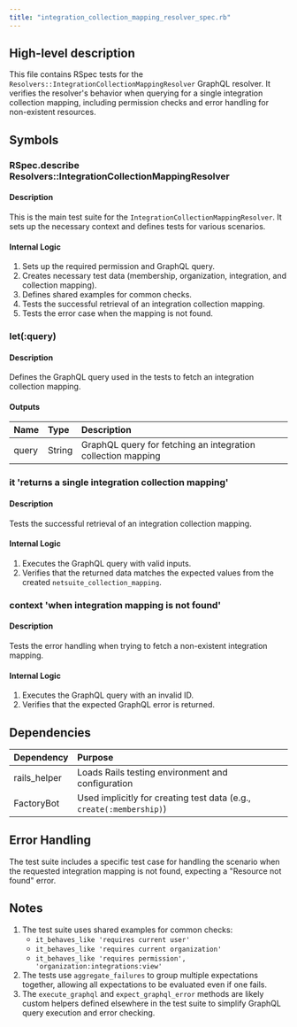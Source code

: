 ```yaml
---
title: "integration_collection_mapping_resolver_spec.rb"
---
```


## High-level description
This file contains RSpec tests for the `Resolvers::IntegrationCollectionMappingResolver` GraphQL resolver. It verifies the resolver's behavior when querying for a single integration collection mapping, including permission checks and error handling for non-existent resources.

## Symbols

### RSpec.describe Resolvers::IntegrationCollectionMappingResolver
#### Description
This is the main test suite for the `IntegrationCollectionMappingResolver`. It sets up the necessary context and defines tests for various scenarios.

#### Internal Logic
1. Sets up the required permission and GraphQL query.
2. Creates necessary test data (membership, organization, integration, and collection mapping).
3. Defines shared examples for common checks.
4. Tests the successful retrieval of an integration collection mapping.
5. Tests the error case when the mapping is not found.

### let(:query)
#### Description
Defines the GraphQL query used in the tests to fetch an integration collection mapping.

#### Outputs
| Name | Type | Description |
|:-----|:-----|:------------|
| query | String | GraphQL query for fetching an integration collection mapping |

### it 'returns a single integration collection mapping'
#### Description
Tests the successful retrieval of an integration collection mapping.

#### Internal Logic
1. Executes the GraphQL query with valid inputs.
2. Verifies that the returned data matches the expected values from the created `netsuite_collection_mapping`.

### context 'when integration mapping is not found'
#### Description
Tests the error handling when trying to fetch a non-existent integration mapping.

#### Internal Logic
1. Executes the GraphQL query with an invalid ID.
2. Verifies that the expected GraphQL error is returned.

## Dependencies
| Dependency | Purpose |
|:-----------|:--------|
| rails_helper | Loads Rails testing environment and configuration |
| FactoryBot | Used implicitly for creating test data (e.g., `create(:membership)`) |

## Error Handling
The test suite includes a specific test case for handling the scenario when the requested integration mapping is not found, expecting a "Resource not found" error.

## Notes
1. The test suite uses shared examples for common checks:
   - `it_behaves_like 'requires current user'`
   - `it_behaves_like 'requires current organization'`
   - `it_behaves_like 'requires permission', 'organization:integrations:view'`
2. The tests use `aggregate_failures` to group multiple expectations together, allowing all expectations to be evaluated even if one fails.
3. The `execute_graphql` and `expect_graphql_error` methods are likely custom helpers defined elsewhere in the test suite to simplify GraphQL query execution and error checking.